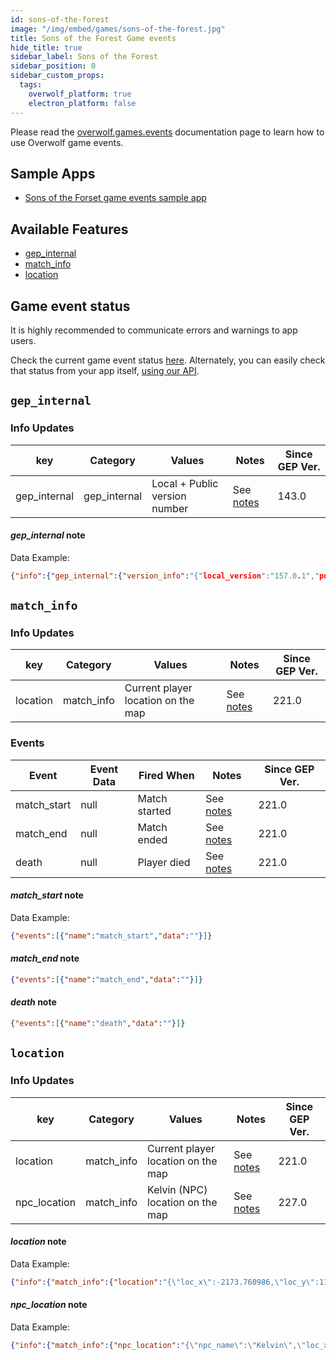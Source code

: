 ```yaml
---
id: sons-of-the-forest
image: "/img/embed/games/sons-of-the-forest.jpg"
title: Sons of the Forest Game events
hide_title: true
sidebar_label: Sons of the Forest
sidebar_position: 0
sidebar_custom_props:
  tags:
    overwolf_platform: true
    electron_platform: false
---
```


<!-- GENERATED USING /scripts/generate.js -->

<head>
  <meta name="keywords" content="API for Sons of the Forest, Sons of the Forest API, SDK for Sons of the Forest, Sons of the Forest SDK"/>
</head>

<GameInfo gameId={22638} page="docs" />

Please read the [overwolf.games.events](/api/live-game-data) documentation page to learn how to use Overwolf game events.

## Sample Apps
* [Sons of the Forset game events sample app](https://github.com/overwolf/events-sample-app)

## Available Features

* [gep_internal](#gep_internal)
* [match_info](#match_info)
* [location](#location)

## Game event status

It is highly recommended to communicate errors and warnings to app users. 

Check the current game event status [here](/status/). Alternately, you can easily check that status from your app itself, [using our API](/topics/using-events/how-to-check-events-status-from-app).

## `gep_internal`

### Info Updates

key          | Category    | Values                    | Notes                 | Since GEP Ver. |
------------ | ------------| ------------------------- | --------------------- | ------------- | 
gep_internal | gep_internal| Local + Public version number|See [notes](#gep_internal-note)|   143.0       |

#### *gep_internal* note

Data Example:

```json
{"info":{"gep_internal":{"version_info":"{"local_version":"157.0.1","public_version":"157.0.1","is_updated":true}"}},"feature":"gep_internal"}
```

## `match_info`

### Info Updates

key          | Category    | Values                    | Notes                 | Since GEP Ver. |
------------ | ------------| ------------------------- | --------------------- | ------------- | 
location | match_info| Current player location on the map|See [notes](#location-note)|   221.0       |

### Events

Event       | Event Data   | Fired When    | Notes              | Since GEP Ver. |
------------| -------------| --------------| ------------------ | --------------|
match_start | null         | Match started |See [notes](#match_start-note)|     221.0     | 
match_end   | null         | Match ended   |See [notes](#match_end-note)|     221.0     | 
death   | null         | Player died   |See [notes](#death-note)|     221.0     |


#### *match_start* note

Data Example:

```json
{"events":[{"name":"match_start","data":""}]}
```

#### *match_end* note

```json
{"events":[{"name":"match_end","data":""}]}
```

#### *death* note

```json
{"events":[{"name":"death","data":""}]}
```

## `location`

### Info Updates

key          | Category    | Values                    | Notes                 | Since GEP Ver. |
------------ | ------------| ------------------------- | --------------------- | ------------- | 
location | match_info| Current player location on the map|See [notes](#location-note)|   221.0       |
npc_location | match_info| Kelvin (NPC) location on the map|See [notes](#npc_location-note)|   227.0       |

#### *location* note

Data Example:

```json
{"info":{"match_info":{"location":"{\"loc_x\":-2173.760986,\"loc_y\":1170.244873,\"loc_z\":612.648438,\"rot_x\":0.845221,\"rot_y\":-0.367379,\"rot_z\":-0.388116}"}},"feature":"location"}
```

#### *npc_location* note

Data Example:

```json
{"info":{"match_info":{"npc_location":"{\"npc_name\":\"Kelvin\",\"loc_x\":-1148.589966,\"loc_y\":-225.529999,\"loc_z\":138.776138}"}},"feature":"location"}
```
